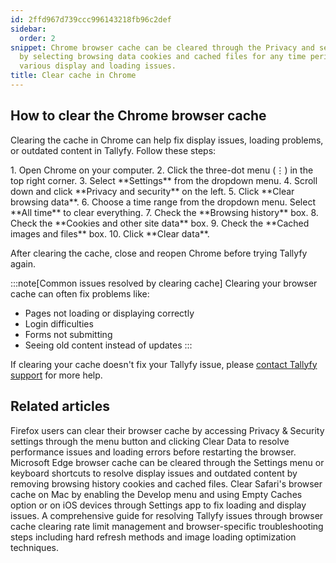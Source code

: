 ```yaml
---
id: 2ffd967d739ccc996143218fb96c2def
sidebar:
  order: 2
snippet: Chrome browser cache can be cleared through the Privacy and security settings
  by selecting browsing data cookies and cached files for any time period to resolve
  various display and loading issues.
title: Clear cache in Chrome
---
```



## How to clear the Chrome browser cache

Clearing the cache in Chrome can help fix display issues, loading problems, or outdated content in Tallyfy. Follow these steps:

<Steps>
1. Open Chrome on your computer.
2. Click the three-dot menu (⋮) in the top right corner.
3. Select **Settings** from the dropdown menu.
4. Scroll down and click **Privacy and security** on the left.
5. Click **Clear browsing data**.
6. Choose a time range from the dropdown menu. Select **All time** to clear everything.
7. Check the **Browsing history** box.
8. Check the **Cookies and other site data** box.
9. Check the **Cached images and files** box.
10. Click **Clear data**.
</Steps>

After clearing the cache, close and reopen Chrome before trying Tallyfy again.

:::note[Common issues resolved by clearing cache]
Clearing your browser cache can often fix problems like:
- Pages not loading or displaying correctly
- Login difficulties
- Forms not submitting
- Seeing old content instead of updates
:::

If clearing your cache doesn't fix your Tallyfy issue, please [contact Tallyfy support](https://tallyfy.com/contact-us/) for more help.


## Related articles
<CardGrid>
<LinkTitleCard header="<b>Troubleshooting > Clear cache in Firefox</b>" href="/products/pro/miscellaneous/troubleshooting/clear-cache-firefox/" > Firefox users can clear their browser cache by accessing Privacy & Security settings through the menu button and clicking Clear Data to resolve performance issues and loading errors before restarting the browser. </LinkTitleCard>
<LinkTitleCard header="<b>Troubleshooting > Clear cache in Edge</b>" href="/products/pro/miscellaneous/troubleshooting/clear-cache-edge/" > Microsoft Edge browser cache can be cleared through the Settings menu or keyboard shortcuts to resolve display issues and outdated content by removing browsing history cookies and cached files. </LinkTitleCard>
<LinkTitleCard header="<b>Troubleshooting > Clear cache in Safari</b>" href="/products/pro/miscellaneous/troubleshooting/clear-cache-safari/" > Clear Safari's browser cache on Mac by enabling the Develop menu and using Empty Caches option or on iOS devices through Settings app to fix loading and display issues. </LinkTitleCard>
<LinkTitleCard header="<b>Miscellaneous > Troubleshooting</b>" href="/products/pro/miscellaneous/troubleshooting/" > A comprehensive guide for resolving Tallyfy issues through browser cache clearing rate limit management and browser-specific troubleshooting steps including hard refresh methods and image loading optimization techniques. </LinkTitleCard>
</CardGrid>